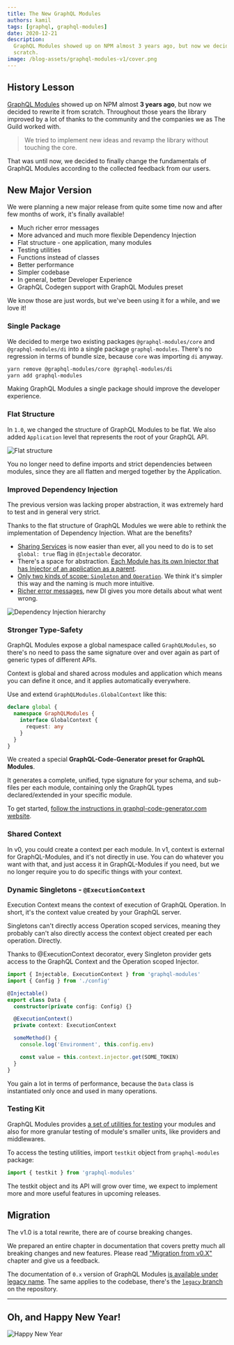 ```yaml
---
title: The New GraphQL Modules
authors: kamil
tags: [graphql, graphql-modules]
date: 2020-12-21
description:
  GraphQL Modules showed up on NPM almost 3 years ago, but now we decided to rewrite it from
  scratch.
image: /blog-assets/graphql-modules-v1/cover.png
---
```


## History Lesson

[GraphQL Modules](https://graphql-modules.com) showed up on NPM almost **3 years ago**, but now we
decided to rewrite it from scratch. Throughout those years the library improved by a lot of thanks
to the community and the companies we as The Guild worked with.

> We tried to implement new ideas and revamp the library without touching the core.

That was until now, we decided to finally change the fundamentals of GraphQL Modules according to
the collected feedback from our users.

## New Major Version

We were planning a new major release from quite some time now and after few months of work, it's
finally available!

- Much richer error messages
- More advanced and much more flexible Dependency Injection
- Flat structure - one application, many modules
- Testing utilities
- Functions instead of classes
- Better performance
- Simpler codebase
- In general, better Developer Experience
- GraphQL Codegen support with GraphQL Modules preset

We know those are just words, but we've been using it for a while, and we love it!

### Single Package

We decided to merge two existing packages `@graphql-modules/core` and `@graphql-modules/di` into a
single package `graphql-modules`. There's no regression in terms of bundle size, because `core` was
importing `di` anyway.

```sh
yarn remove @graphql-modules/core @graphql-modules/di
yarn add graphql-modules
```

Making GraphQL Modules a single package should improve the developer experience.

### Flat Structure

In `1.0`, we changed the structure of GraphQL Modules to be flat. We also added `Application` level
that represents the root of your GraphQL API.

![Flat structure](/blog-assets/graphql-modules-v1/flat-structure.png)

You no longer need to define imports and strict dependencies between modules, since they are all
flatten and merged together by the Application.

### Improved Dependency Injection

The previous version was lacking proper abstraction, it was extremely hard to test and in general
very strict.

Thanks to the flat structure of GraphQL Modules we were able to rethink the implementation of
Dependency Injection. What are the benefits?

- [Sharing Services](https://graphql-modules.com/docs/di/providers#global-providers-and-token) is
  now easier than ever, all you need to do is to set `global: true` flag in `@Injectable` decorator.
- There's a space for abstraction.
  [Each Module has its own Injector that has Injector of an application as a parent](https://graphql-modules.com/docs/di/introduction).
- [Only two kinds of scope: `Singleton` and `Operation`](https://graphql-modules.com/docs/di/scopes).
  We think it's simpler this way and the naming is much more intuitive.
- [Richer error messages](https://github.com/Urigo/graphql-modules/blob/master/packages/graphql-modules/tests/di-errors.spec.ts),
  new DI gives you more details about what went wrong.

![Dependency Injection hierarchy](/blog-assets/graphql-modules-v1/di-hierarchy.png)

### Stronger Type-Safety

GraphQL Modules expose a global namespace called `GraphQLModules`, so there's no need to pass the
same signature over and over again as part of generic types of different APIs.

Context is global and shared across modules and application which means you can define it once, and
it applies automatically everywhere.

Use and extend `GraphQLModules.GlobalContext` like this:

```typescript
declare global {
  namespace GraphQLModules {
    interface GlobalContext {
      request: any
    }
  }
}
```

We created a special **GraphQL-Code-Generator preset for GraphQL Modules**.

It generates a complete, unified, type signature for your schema, and sub-files per each module,
containing only the GraphQL types declared/extended in your specific module.

To get started,
[follow the instructions in graphql-code-generator.com website](https://graphql-code-generator.com/docs/presets/graphql-modules).

### Shared Context

In v0, you could create a context per each module. In v1, context is external for GraphQL-Modules,
and it's not directly in use. You can do whatever you want with that, and just access it in
GraphQL-Modules if you need, but we no longer require you to do specific things with your context.

### Dynamic Singletons - `@ExecutionContext`

Execution Context means the context of execution of GraphQL Operation. In short, it's the context
value created by your GraphQL server.

Singletons can't directly access Operation scoped services, meaning they probably can't also
directly access the context object created per each operation. Directly.

Thanks to @ExecutionContext decorator, every Singleton provider gets access to the GraphQL Context
and the Operation scoped Injector.

```typescript
import { Injectable, ExecutionContext } from 'graphql-modules'
import { Config } from './config'

@Injectable()
export class Data {
  constructor(private config: Config) {}

  @ExecutionContext()
  private context: ExecutionContext

  someMethod() {
    console.log('Environment', this.config.env)

    const value = this.context.injector.get(SOME_TOKEN)
  }
}
```

You gain a lot in terms of performance, because the `Data` class is instantiated only once and used
in many operations.

### Testing Kit

GraphQL Modules provides
[a set of utilities for testing](https://graphql-modules.com/docs/essentials/testing) your modules
and also for more granular testing of module's smaller units, like providers and middlewares.

To access the testing utilities, import `testkit` object from `graphql-modules` package:

```ts
import { testkit } from 'graphql-modules'
```

The testkit object and its API will grow over time, we expect to implement more and more useful
features in upcoming releases.

## Migration

The v1.0 is a total rewrite, there are of course breaking changes.

We prepared an entire chapter in documentation that covers pretty much all breaking changes and new
features. Please read ["Migration from v0.X"](https://graphql-modules.com/docs/recipes/migration)
chapter and give us a feedback.

The documentation of `0.x` version of GraphQL Modules
[is available under legacy name](https://graphql-modules.com/docs/legacy/introduction/getting-started).
The same applies to the codebase, there's the
[`legacy` branch](https://github.com/Urigo/graphql-modules/tree/legacy) on the repository.

---

## Oh, and Happy New Year!

![Happy New Year](/blog-assets/graphql-modules-v1/new-year.png)
